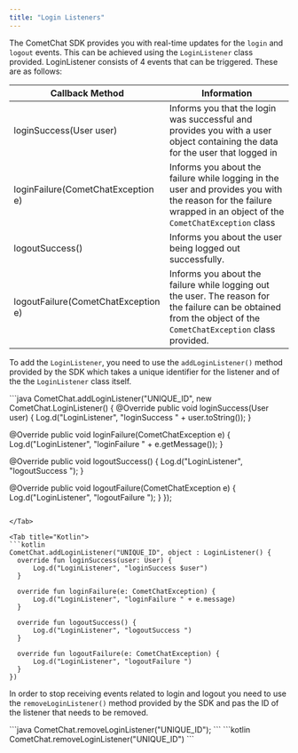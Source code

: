 ```yaml
---
title: "Login Listeners"
---
```




The CometChat SDK provides you with real-time updates for the `login` and `logout` events. This can be achieved using the `LoginListener` class provided. LoginListener consists of 4 events that can be triggered. These are as follows:

| Callback Method                     | Information                                                                                                                                                      |
| ----------------------------------- | ---------------------------------------------------------------------------------------------------------------------------------------------------------------- |
| loginSuccess(User user)             | Informs you that the login was successful and provides you with a user object containing the data for the user that logged in                                    |
| loginFailure(CometChatException e)  | Informs you about the failure while logging in the user and provides you with the reason for the failure wrapped in an object of the `CometChatException` class  |
| logoutSuccess()                     | Informs you about the user being logged out successfully.                                                                                                        |
| logoutFailure(CometChatException e) | Informs you about the failure while logging out the user. The reason for the failure can be obtained from the object of the `CometChatException` class provided. |

To add the `LoginListener`, you need to use the `addLoginListener()` method provided by the SDK which takes a unique identifier for the listener and of the the `LoginListener` class itself.

<Tabs>
<Tab title="Java">
```java
CometChat.addLoginListener("UNIQUE_ID", new CometChat.LoginListener() {
  @Override
  public void loginSuccess(User user) {
      Log.d("LoginListener", "loginSuccess " + user.toString());
  }

  @Override
  public void loginFailure(CometChatException e) {
      Log.d("LoginListener", "loginFailure " + e.getMessage());
  }

  @Override
  public void logoutSuccess() {
      Log.d("LoginListener", "logoutSuccess ");
  }

  @Override
  public void logoutFailure(CometChatException e) {
      Log.d("LoginListener", "logoutFailure ");
  }
});
```

</Tab>

<Tab title="Kotlin">
```kotlin
CometChat.addLoginListener("UNIQUE_ID", object : LoginListener() {
  override fun loginSuccess(user: User) {
      Log.d("LoginListener", "loginSuccess $user")
  }

  override fun loginFailure(e: CometChatException) {
      Log.d("LoginListener", "loginFailure " + e.message)
  }

  override fun logoutSuccess() {
      Log.d("LoginListener", "logoutSuccess ")
  }

  override fun logoutFailure(e: CometChatException) {
      Log.d("LoginListener", "logoutFailure ")
  }
})
```

</Tab>

</Tabs>

In order to stop receiving events related to login and logout you need to use the `removeLoginListener()` method provided by the SDK and pas the ID of the listener that needs to be removed.

<Tabs>
<Tab title="Java">
```java
CometChat.removeLoginListener("UNIQUE_ID");  
```

</Tab>

<Tab title="Kotlin">
```kotlin
CometChat.removeLoginListener("UNIQUE_ID")
```

</Tab>

</Tabs>
